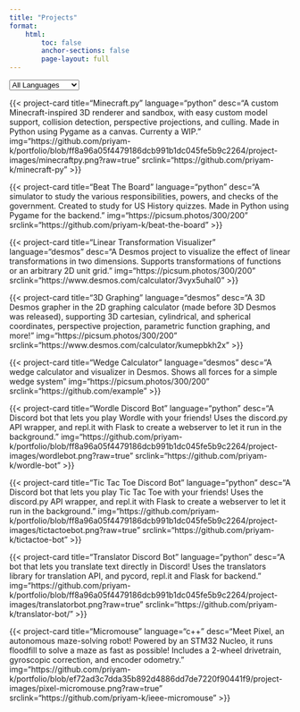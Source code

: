 ```yaml
---
title: "Projects"
format: 
    html:
        toc: false
        anchor-sections: false
        page-layout: full
---
```


<div class="container">
<select class="form-select" id="languageFilter">
  <option value="all">All Languages</option>
  <option value="python">Python</option>
  <option value="html/js">HTML/JavaScript</option>
  <option value="c++">C++</option>
  <option value="java">Java</option>
  <option value="desmos">Desmos</option>
</select>
</div>

<div class="container">

{{< project-card title="Minecraft.py" language="python" desc="A custom Minecraft-inspired 3D renderer and sandbox, with easy custom model support, collision detection, perspective projections, and culling. Made in Python using Pygame as a canvas. Currenty a WIP." img="https://github.com/priyam-k/portfolio/blob/ff8a96a05f4479186dcb991b1dc045fe5b9c2264/project-images/minecraftpy.png?raw=true" srclink="https://github.com/priyam-k/minecraft-py" >}}

{{< project-card title="Beat The Board" language="python" desc="A simulator to study the various responsibilities, powers, and checks of the government. Created to study for US History quizzes. Made in Python using Pygame for the backend." img="https://picsum.photos/300/200" srclink="https://github.com/priyam-k/beat-the-board" >}}

{{< project-card title="Linear Transformation Visualizer" language="desmos" desc="A Desmos project to visualize the effect of linear transformations in two dimensions. Supports transformations of functions or an arbitrary 2D unit grid." img="https://picsum.photos/300/200" srclink="https://www.desmos.com/calculator/3vyx5uhal0" >}}

{{< project-card title="3D Graphing" language="desmos" desc="A 3D Desmos grapher in the 2D graphing calculator (made before 3D Desmos was released), supporting 3D cartesian, cylindrical, and spherical coordinates, perspective projection, parametric function graphing, and more!" img="https://picsum.photos/300/200" srclink="https://www.desmos.com/calculator/kumepbkh2x" >}}

{{< project-card title="Wedge Calculator" language="desmos" desc="A wedge calculator and visualizer in Desmos. Shows all forces for a simple wedge system" img="https://picsum.photos/300/200" srclink="https://github.com/example" >}}

{{< project-card title="Wordle Discord Bot" language="python" desc="A Discord bot that lets you play Wordle with your friends! Uses the discord.py API wrapper, and repl.it with Flask to create a webserver to let it run in the background." img="https://github.com/priyam-k/portfolio/blob/ff8a96a05f4479186dcb991b1dc045fe5b9c2264/project-images/wordlebot.png?raw=true" srclink="https://github.com/priyam-k/wordle-bot" >}}

{{< project-card title="Tic Tac Toe Discord Bot" language="python" desc="A Discord bot that lets you play Tic Tac Toe with your friends! Uses the discord.py API wrapper, and repl.it with Flask to create a webserver to let it run in the background." img="https://github.com/priyam-k/portfolio/blob/ff8a96a05f4479186dcb991b1dc045fe5b9c2264/project-images/tictactoebot.png?raw=true" srclink="https://github.com/priyam-k/tictactoe-bot" >}}

{{< project-card title="Translator Discord Bot" language="python" desc="A bot that lets you translate text directly in Discord! Uses the translators library for translation API, and pycord, repl.it and Flask for backend." img="https://github.com/priyam-k/portfolio/blob/ff8a96a05f4479186dcb991b1dc045fe5b9c2264/project-images/translatorbot.png?raw=true" srclink="https://github.com/priyam-k/translator-bot/" >}}

{{< project-card title="Micromouse" language="c++" desc="Meet Pixel, an autonomous maze-solving robot! Powered by an STM32 Nucleo, it runs floodfill to solve a maze as fast as possible! Includes a 2-wheel drivetrain, gyroscopic correction, and encoder odometry." img="https://github.com/priyam-k/portfolio/blob/ef72ad3c7dda35b892d4886dd7de7220f90441f9/project-images/pixel-micromouse.png?raw=true" srclink="https://github.com/priyam-k/ieee-micromouse" >}}




</div>

<script>
  // get filter dropdown and all cards
  const filterDropdown = document.getElementById('languageFilter');
  const cards = document.querySelectorAll('.card');

  // Function to filter cards by language
  function filterCards() {
    const selectedLanguage = filterDropdown.value;

    cards.forEach(card => {
      const cardLanguage = card.getAttribute('data-language');

      // Show or hide cards based on language
      if (selectedLanguage === 'all' || cardLanguage.includes(selectedLanguage)) {
        card.style.display = 'block'; // Show the card
      } else {
        card.style.display = 'none'; // Hide the card
      }
    });
  }

  // Event listener for filter change
  filterDropdown.addEventListener('change', filterCards);

  // Initial call to apply the filter when the page loads
  filterCards();
</script>